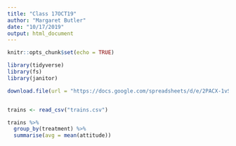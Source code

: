 ```yaml
---
title: "Class 17OCT19"
author: "Margaret Butler"
date: "10/17/2019"
output: html_document
---
```


```r
knitr::opts_chunk$set(echo = TRUE)

library(tidyverse)
library(fs)
library(janitor)

```

```r

download.file(url = "https://docs.google.com/spreadsheets/d/e/2PACX-1vSaerGnn1tDQfgiyJRl7jnn1Au7Ev6Qt7BwMpl53ZgzAyMnANQfog9y4es4ZExlX5tjEgl0mPIyTGcP/pub?gid=480043959&single=true&output=csv", destfile = "trains.csv")


trains <- read_csv("trains.csv")

trains %>% 
  group_by(treatment) %>% 
  summarise(avg = mean(attitude))

```